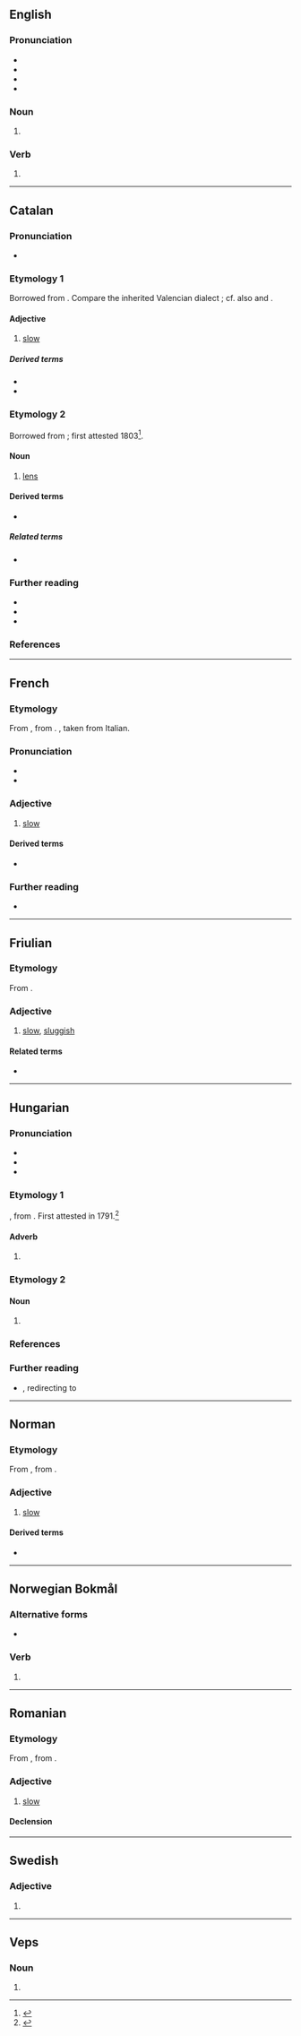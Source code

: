 {{also|Lent|-lent}}
==English==

===Pronunciation===
* {{IPA|en|/lɛnt/}}
* {{audio|en|En-us-lent.ogg|Audio (US)}}
* {{rhymes|en|ɛnt}}
* {{homophone|en|leant|Lent}}

===Noun===
{{en-noun|~}}

# {{alt case|en|Lent|}}

===Verb===
{{head|en|verb form}}

# {{en-past of|lend}}

----

==Catalan==

===Pronunciation===
* {{ca-IPA|é}}

===Etymology 1===
Borrowed from {{bor|ca|la|lentus}}. Compare the inherited Valencian dialect {{m|ca|llenta||something that continues or does not stop}}; cf. also {{cog|es|-}} and {{cog|pt|lento}}.

====Adjective====
{{ca-adj}}

# [[slow]]
#: {{ant|ca|ràpid}}

=====Derived terms=====
* {{l|ca|alentir}}
* {{l|ca|lentament}}

===Etymology 2===
Borrowed from {{bor|ca|la|lens|lēns, lēntis}}; first attested 1803<ref>{{R:GDLC}}</ref>.

====Noun====
{{ca-noun|f}}

# [[lens]]

====Derived terms====
* {{l|ca|lent de contacte}}

=====Related terms=====
* {{l|ca|llentilla}}

===Further reading===
* {{R:IEC2}}
* {{R:DNV}}
* {{R:DCVB}}

===References===
<references/>

----

==French==

===Etymology===
From {{inh|fr|fro|lent}}, from {{inh|fr|la|lentus}}. {{doublet|fr|lento}}, taken from Italian.

===Pronunciation===
* {{fr-IPA}}
* {{audio|fr|Fr-lent.ogg|audio}}

===Adjective===
{{fr-adj}}

# [[slow]]
#: {{ant|fr|rapide}}

====Derived terms====
* {{l|fr|lentement}}

===Further reading===
* {{R:TLFi}}

----

==Friulian==

===Etymology===
From {{inh|fur|la|lentus}}.

===Adjective===
{{head|fur|adjective}}

# [[slow]], [[sluggish]]

====Related terms====
* {{l|fur|lentece}}

----

==Hungarian==

===Pronunciation===
* {{hu-IPA}}
* {{hyphenation|hu|lent}}
* {{rhymes|hu|ɛnt}}

===Etymology 1===
{{hu-lex}} {{af|hu|len|-t|t1=down|pos1=an obsolete form of {{m|hu|lenn}}|pos2=locative suffix|nocat=y}}, from {{af|hu|le|-n|t1=down|pos2=case suffix|nocat=y}}. First attested in 1791.<ref>{{R:Zaicz 2006}}</ref>

====Adverb====
{{head|hu|adverb|comparative|lejjebb|or|lentebb|superlative|leglejjebb|or|leglentebb}}

# {{alternative form of|hu|lenn|| [[below]], [[down]]; [[downstairs]]}}
#: {{ant|hu|fent|fenn}}

===Etymology 2===
{{affix|hu|len|t1=flax|-t|id2=accusative|pos2=accusative suffix|nocat=y}}

====Noun====
{{head|hu|noun form}}

# {{inflection of|hu|len||acc|s}}

===References===
<references/>

===Further reading===
* {{R:ErtSz|onlylink=y}}, redirecting to {{R:ErtSz|lenn}}

{{cln|hu|terms with lemma and non-lemma form etymologies|terms with adverb and noun form etymologies}}

----

==Norman==

===Etymology===
From {{inh|nrf|fro|-}}, from {{inh|nrf|la|lentus||slow, sluggish}}.

===Adjective===
{{nrf-adj}}

# {{lb|nrf|Jersey}} [[slow]]

====Derived terms====
* {{l|nrf|lentement||slowly}}

----

==Norwegian Bokmål==

===Alternative forms===
* {{l|nb|lenet}}

===Verb===
{{nb-verb-form}}

# {{inflection of|nb|lene||past|part}}

----

==Romanian==

===Etymology===
From {{bor|ro|fr|lent}}, from {{der|ro|la|lentus}}.

===Adjective===
{{ro-adj}}

# [[slow]]

====Declension====
{{ro-decl-adj}}

----

==Swedish==

===Adjective===
{{head|sv|adjective form}}

# {{sv-adj-form-abs-indef-n|len}}

----

==Veps==

===Noun===
{{head|vep|noun form}}

# {{inflection of|vep|lem'||par|s}}